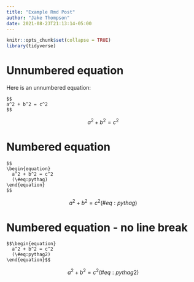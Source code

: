```yaml
---
title: "Example Rmd Post"
author: "Jake Thompson"
date: 2021-08-23T21:13:14-05:00
---
```


```r
knitr::opts_chunk$set(collapse = TRUE)
library(tidyverse)
```

# Unnumbered equation

Here is an unnumbered equation:

```
$$
a^2 + b^2 = c^2
$$
```

$$
a^2 + b^2 = c^2
$$


# Numbered equation

```
$$
\begin{equation}
  a^2 + b^2 = c^2
  (\#eq:pythag)
\end{equation}
$$
```

$$
\begin{equation}
  a^2 + b^2 = c^2
  (\#eq:pythag)
\end{equation}
$$

# Numbered equation - no line break

```
$$\begin{equation}
  a^2 + b^2 = c^2
  (\#eq:pythag2)
\end{equation}$$
```

$$\begin{equation}
  a^2 + b^2 = c^2
  (\#eq:pythag2)
\end{equation}$$

